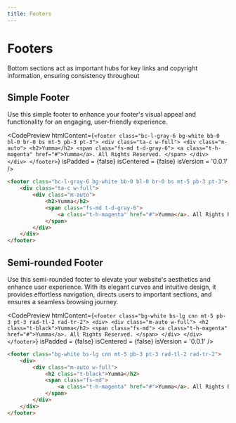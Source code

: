```yaml
---
title: Footers
---
```



# Footers

Bottom sections act as important hubs for key links and copyright information, ensuring consistency throughout

## Simple Footer

Use this simple footer to enhance your footer's visual appeal and functionality for an engaging, user-friendly experience.

<CodePreview
  htmlContent={`
    <footer class="bc-l-gray-6 bg-white bb-0 bl-0 br-0 bs mt-5 pb-3 pt-3">
        <div class="ta-c w-full">
            <div class="m-auto">
                <h2>Yumma</h2>
                <span class="fs-md t-d-gray-6">
                    <a class="t-h-magenta" href="#">Yumma</a>. All Rights Reserved.
                </span>
            </div>
        </div>
    </footer>
  `}
  isPadded = {false}
  isCentered = {false}
  isVersion = '0.0.1'
/>

```html
<footer class="bc-l-gray-6 bg-white bb-0 bl-0 br-0 bs mt-5 pb-3 pt-3">
    <div class="ta-c w-full">
        <div class="m-auto">
            <h2>Yumma</h2>
            <span class="fs-md t-d-gray-6">
                <a class="t-h-magenta" href="#">Yumma</a>. All Rights Reserved.
            </span>
        </div>
    </div>
</footer>
```

## Semi-rounded Footer

Use this semi-rounded footer to elevate your website's aesthetics and enhance user experience. With its elegant curves and intuitive design, it provides effortless navigation, directs users to important sections, and ensures a seamless browsing journey.

<CodePreview
  htmlContent={`
    <footer class="bg-white bs-lg cnn mt-5 pb-3 pt-3 rad-tl-2 rad-tr-2">
        <div>
            <div class="m-auto w-full">
                <h2 class="t-black">Yumma</h2>
                <span class="fs-md">
                    <a class="t-h-magenta" href="#">Yumma</a>. All Rights Reserved.
                </span>
            </div>
        </div>
    </footer>
  `}
  isPadded = {false}
  isCentered = {false}
  isVersion = '0.0.1'
/>

```html
<footer class="bg-white bs-lg cnn mt-5 pb-3 pt-3 rad-tl-2 rad-tr-2">
    <div>
        <div class="m-auto w-full">
            <h2 class="t-black">Yumma</h2>
            <span class="fs-md">
                <a class="t-h-magenta" href="#">Yumma</a>. All Rights Reserved.
            </span>
        </div>
    </div>
</footer>
```